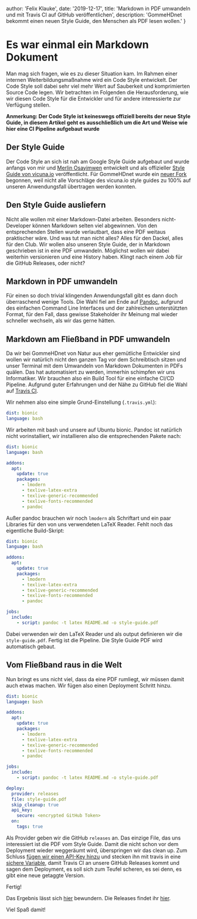 
  author: 'Felix Klauke',
  date: '2019-12-17',
  title: 'Markdown in PDF umwandeln und mit Travis CI auf GitHub veröffentlichen',
  description: 'GommeHDnet bekommt einen neuen Style Guide, den Menschen als PDF lesen wollen.'
}




# Es war einmal ein Markdown Dokument
Man mag sich fragen, wie es zu dieser Situation kam.
Im Rahmen einer internen Weiterbildungsmaßnahme wird ein Code Style entwickelt. Der Code Style soll dabei sehr viel mehr Wert auf Sauberkeit und komprimierten Source Code
legen. Wir betrachten im Folgenden die Herausforderung, wie wir diesen Code Style für die
Entwickler und für andere interessierte zur Verfügung stellen.

**Anmerkung: Der Code Style ist keineswegs offiziell bereits der neue Style Guide, in diesem Artikel geht es ausschließlich um die Art und Weise wie hier eine CI Pipeline aufgebaut wurde**

## Der Style Guide
Der Code Style an sich ist nah am Google Style Guide aufgebaut und wurde anfangs von mir und [Merlin Osayimwen](https://github.com/ehenoma) entwickelt und als offizieller [Style Guide von vicuna.io](https://github.com/vicuna-io/style-guide) veröffentlicht.
Für GommeHDnet wurde ein [neuer Fork](https://github.com/gommehdnet/style-guide) begonnen, weil nicht alle Vorschläge des vicuna.io style guides zu 100% auf unseren Anwendungsfall übertragen werden konnten.

## Den Style Guide ausliefern
Nicht alle wollen mit einer Markdown-Datei arbeiten. Besonders nicht-Developer können Markdown selten viel abgewinnen. Von den entsprechenden Stellen wurde verlautbart, dass eine PDF weitaus praktischer wäre.
Und was tut man nicht alles? Alles für den Dackel, alles für den Club. Wir wollen also unseren Style Guide, der in Markdown geschrieben ist in eine PDF umwandeln. Möglichst wollen wir dabei weiterhin versionieren und eine History haben. Klingt nach einem Job für die GitHub Releases, oder nicht?

## Markdown in PDF umwandeln
Für einen so doch trivial klingenden Anwendungsfall gibt es dann doch überraschend wenige Tools. Die Wahl fiel am Ende auf [Pandoc](https://pandoc.org/), aufgrund des einfachen Command Line Interfaces und der zahlreichen unterstützten Format, für den Fall, dass gewisse Stakeholder ihr Meinung mal wieder schneller wechseln, als wir das gerne hätten.

## Markdown am Fließband in PDF umwandeln
Da wir bei GommeHDnet von Natur aus eher gemütliche Entwickler sind wollen wir natürlich nicht den ganzen Tag vor dem Schreibtisch sitzen und unser Terminal mit dem Umwandeln von Markdown Dokumenten in PDFs quälen. Das hat automatisiert zu werden, immerhin schimpfen wir uns Informatiker. Wir brauchen also ein Build Tool für eine einfache CI/CD Pipeline.
Aufgrund guter Erfahrungen und der Nähe zu GitHub fiel die Wahl auf [Travis CI](https://travis-ci.com/).

Wir nehmen also eine simple Grund-Einstellung (`.travis.yml`):
```yaml
dist: bionic
language: bash
```

Wir arbeiten mit bash und unsere auf Ubuntu bionic. Pandoc ist natürlich nicht vorinstalliert, wir installieren also die entsprechenden Pakete nach:
```yaml
dist: bionic
language: bash

addons:
  apt:
    update: true
    packages:
      - lmodern
      - texlive-latex-extra
      - texlive-generic-recommended
      - texlive-fonts-recommended
      - pandoc
```

Außer pandoc brauchen wir noch `lmodern` als Schriftart und ein paar Libraries für den von uns verwendeten LaTeX Reader. Fehlt noch das eigentliche Build-Skript:

```yaml
dist: bionic
language: bash

addons:
  apt:
    update: true
    packages:
      - lmodern
      - texlive-latex-extra
      - texlive-generic-recommended
      - texlive-fonts-recommended
      - pandoc

jobs:
  include:
    - script: pandoc -t latex README.md -o style-guide.pdf
```

Dabei verwenden wir den LaTeX Reader und als output definieren wir die `style-guide.pdf`. Fertig ist die Pipeline. Die Style Guide PDF wird automatisch gebaut.

## Vom Fließband raus in die Welt
Nun bringt es uns nicht viel, dass da eine PDF rumliegt, wir müssen damit auch etwas machen. Wir fügen also einen Deployment Schritt hinzu.

```yaml
dist: bionic
language: bash

addons:
  apt:
    update: true
    packages:
      - lmodern
      - texlive-latex-extra
      - texlive-generic-recommended
      - texlive-fonts-recommended
      - pandoc

jobs:
  include:
    - script: pandoc -t latex README.md -o style-guide.pdf

deploy:
  provider: releases
  file: style-guide.pdf
  skip_cleanup: true
  api_key:
    secure: <encrypted GitHub Token>
  on:
    tags: true
```

Als Provider geben wir die GitHub `releases` an. Das einzige File, das uns interessiert ist die PDF vom Style Guide. Damit die nicht schon vor dem Deployment wieder weggeräumt wird, überspringen wir das clean up. Zum Schluss [fügen wir einen API-Key hinzu](https://github.com/settings/tokens) und stecken ihn mit travis in eine [sichere Variable](https://docs.travis-ci.com/user/encrypting-files/), damit Travis CI an unsere GitHub Releases kommt und sagen dem Deployment, es soll sich zum Teufel scheren, es sei denn, es gibt eine neue getaggte Version.

Fertig!

Das Ergebnis lässt sich [hier](https://github.com/gommehdnet/style-guide/) bewundern. Die Releases findet ihr [hier](https://github.com/gommehdnet/style-guide/releases).

Viel Spaß damit!